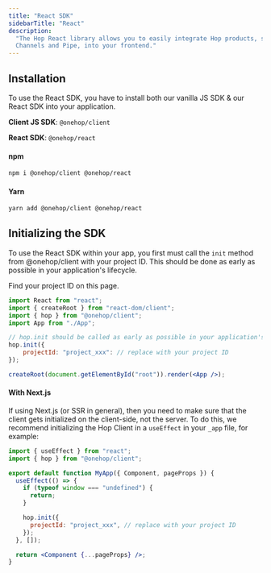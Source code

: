 ```yaml
---
title: "React SDK"
sidebarTitle: "React"
description:
  "The Hop React library allows you to easily integrate Hop products, such as
  Channels and Pipe, into your frontend."
---
```


## Installation

To use the React SDK, you have to install both our vanilla JS SDK & our React
SDK into your application.

**Client JS SDK**: `@onehop/client`

**React SDK**: `@onehop/react`

#### npm

```bash
npm i @onehop/client @onehop/react
```

#### Yarn

```bash
yarn add @onehop/client @onehop/react
```

## Initializing the SDK

To use the React SDK within your app, you first must call the `init` method from
@onehop/client with your project ID. This should be done as early as possible in
your application's lifecycle.

Find your project ID on this page.

```jsx JSX
import React from "react";
import { createRoot } from "react-dom/client";
import { hop } from "@onehop/client";
import App from "./App";

// hop.init should be called as early as possible in your application's lifecycle
hop.init({
	projectId: "project_xxx": // replace with your project ID
});

createRoot(document.getElementById("root")).render(<App />);
```

#### With Next.js

If using Next.js (or SSR in general), then you need to make sure that the client
gets initialized on the client-side, not the server. To do this, we recommend
initializing the Hop Client in a `useEffect` in your `_app` file, for example:

```jsx JSX
import { useEffect } from "react";
import { hop } from "@onehop/client";

export default function MyApp({ Component, pageProps }) {
  useEffect(() => {
    if (typeof window === "undefined") {
      return;
    }

    hop.init({
      projectId: "project_xxx", // replace with your project ID
    });
  }, []);

  return <Component {...pageProps} />;
}
```
